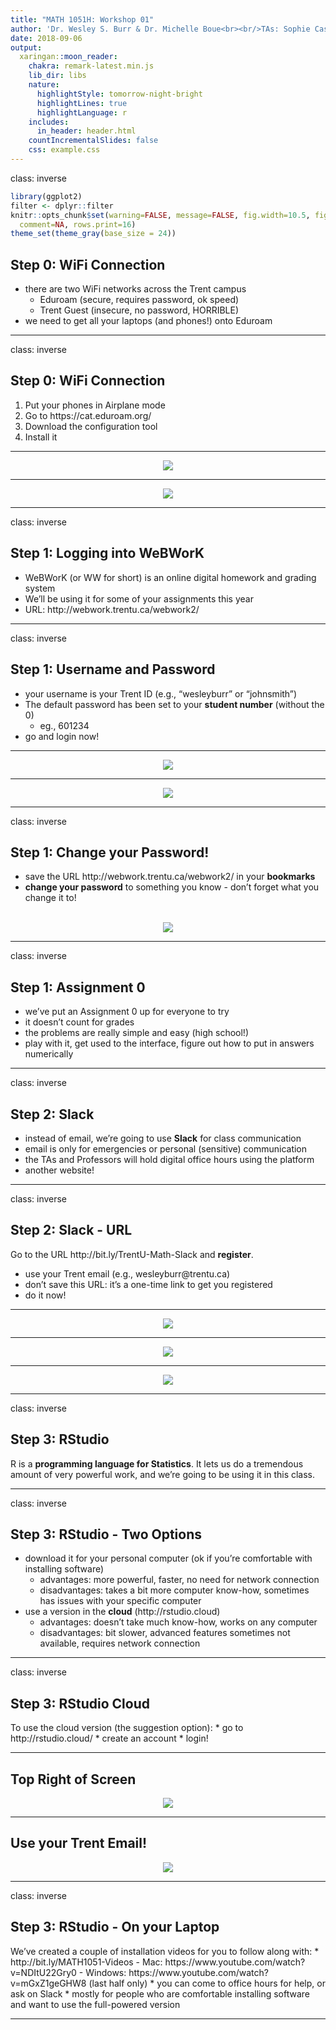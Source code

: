 ```yaml
---
title: "MATH 1051H: Workshop 01"
author: 'Dr. Wesley S. Burr & Dr. Michelle Boue<br><br/>TAs: Sophie Castel, Seyeon Kim, <br><br>Trevor Tyo, Melissa Van Bussel & Veronica Thorn'
date: 2018-09-06 
output:
  xaringan::moon_reader:
    chakra: remark-latest.min.js
    lib_dir: libs
    nature:
      highlightStyle: tomorrow-night-bright
      highlightLines: true
      highlightLanguage: r
    includes:
      in_header: header.html
    countIncrementalSlides: false
    css: example.css
---
```


class: inverse

```r
library(ggplot2)
filter <- dplyr::filter
knitr::opts_chunk$set(warning=FALSE, message=FALSE, fig.width=10.5, fig.height=4, 
  comment=NA, rows.print=16)
theme_set(theme_gray(base_size = 24))
```

## Step 0: WiFi Connection

* there are two WiFi networks across the Trent campus
    - Eduroam (secure, requires password, ok speed)
    - Trent Guest (insecure, no password, HORRIBLE)
* we need to get all your laptops (and phones!) onto Eduroam

---

class: inverse

## Step 0: WiFi Connection

1. Put your phones in Airplane mode
2. Go to https://cat.eduroam.org/
3. Download the configuration tool
4. Install it

---

<center>
<img src="./figure/eduroam.png">
</center>

---

<center>
<img src="./figure/eduroam2.png">
</center>

---

class: inverse

## Step 1: Logging into WeBWorK

* WeBWorK (or WW for short) is an online digital homework and grading system
* We'll be using it for some of your assignments this year
* URL: http://webwork.trentu.ca/webwork2/

---

class: inverse

## Step 1: Username and Password

* your username is your Trent ID (e.g., "wesleyburr" or "johnsmith")
* The default password has been set to your **student number** (without the 0)
    - eg., 601234
* go and login now!

---

<center>
<img src="./figure/webwork.png">
</center>

---

<center>
<img src="./figure/webwork2.png">
</center>

---

class: inverse

## Step 1: Change your Password!

* save the URL http://webwork.trentu.ca/webwork2/ in your **bookmarks**
* **change your password** to something you know - don't forget what you change it to!

<br>
<center>
<img src="./figure/webwork3.png">
</center>

---

class: inverse

## Step 1: Assignment 0

* we've put an Assignment 0 up for everyone to try
* it doesn't count for grades
* the problems are really simple and easy (high school!)
* play with it, get used to the interface, figure out how to put in answers numerically

---

class: inverse

## Step 2: Slack

* instead of email, we're going to use **Slack** for class communication
* email is only for emergencies or personal (sensitive) communication
* the TAs and Professors will hold digital office hours using the platform
* another website!

---


class: inverse

## Step 2: Slack - URL

Go to the URL http://bit.ly/TrentU-Math-Slack and **register**.

* use your Trent email (e.g., wesleyburr@trentu.ca)
* don't save this URL: it's a one-time link to get you registered
* do it now!

---

<center>
<img src="./figure/slack.png">
</center>

---

<center>
<img src="./figure/slack2.png">
</center>

---

<center>
<img src="./figure/slack3.png">
</center>

---

class: inverse

## Step 3: RStudio

R is a **programming language for Statistics**. It lets us do a tremendous amount of very powerful work, and we're going to be using it in this class.

---

class: inverse

## Step 3: RStudio - Two Options

* download it for your personal computer (ok if you're comfortable with installing software)
    - advantages: more powerful, faster, no need for network connection
    - disadvantages: takes a bit more computer know-how, sometimes has issues with your specific computer
* use a version in the **cloud** (http://rstudio.cloud)
    - advantages: doesn't take much know-how, works on any computer
    - disadvantages: bit slower, advanced features sometimes not available, requires network connection

---

class: inverse

## Step 3: RStudio Cloud

To use the cloud version (the suggestion option):
* go to http://rstudio.cloud/
* create an account
* login!

---

## Top Right of Screen

<center>
<img src="./figure/rstudio_cloud.png">
</center>

---

## Use your Trent Email!

<center>
<img src="./figure/rstudio_cloud2.png">
</center>

---

class: inverse

## Step 3: RStudio - On your Laptop

We've created a couple of installation videos for you to follow along with:
* http://bit.ly/MATH1051-Videos
    - Mac: https://www.youtube.com/watch?v=NDItU22Gry0
    - Windows: https://www.youtube.com/watch?v=mGxZ1geGHW8 (last half only)
* you can come to office hours for help, or ask on Slack
* mostly for people who are comfortable installing software and want to use the full-powered version

--- 
